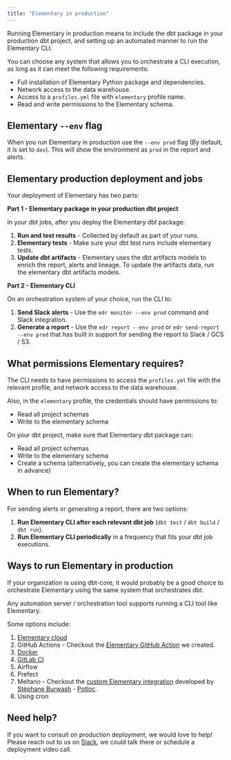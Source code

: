 ```yaml
---
title: "Elementary in production"
---
```


<Card title="Try Elementary cloud" href="https://app.elementary-data.com/">
</Card>

Running Elementary in production means to include the dbt package in your production dbt project,
and setting up an automated manner to run the Elementary CLI.

You can choose any system that allows you to orchestrate a CLI execution, as long as it can meet the following requirements:

- Full installation of Elementary Python package and dependencies.
- Network access to the data warehouse.
- Access to a `profiles.yml` file with `elementary` profile name.
- Read and write permissions to the Elementary schema.

## Elementary `--env` flag

When you run Elementary in production use the `--env prod` flag (By default, it is set to `dev`).
This will show the environment as `prod` in the report and alerts. 


## Elementary production deployment and jobs

Your deployment of Elementary has two parts:

**Part 1 - Elementary package in your production dbt project**

In your dbt jobs, after you deploy the Elementary dbt package:

1. **Run and test results** - Collected by default as part of your runs.
2. **Elementary tests** - Make sure your dbt test runs include elementary tests.
3. **Update dbt artifacts** - Elementary uses the dbt artifacts models to enrich the report, alerts and lineage. To update the artifacts data, run the elementary dbt artifacts models.

**Part 2 - Elementary CLI**

On an orchestration system of your choice, run the CLI to:

1. **Send Slack alerts** - Use the `edr monitor --env prod` command and Slack integration.
2. **Generate a report** - Use the `edr report --env prod` or `edr send-report --env prod` that has built in support for sending the report to Slack / GCS / S3.

## What permissions Elementary requires?

The CLI needs to have permissions to access the `profiles.yml` file with the relevant profile,
and network access to the data warehouse.

Also, in the `elementary` profile, the credentials should have permissions to:

- Read all project schemas
- Write to the elementary schema

On your dbt project, make sure that Elementary dbt package can:

- Read all project schemas
- Write to the elementary schema
- Create a schema (alternatively, you can create the elementary schema in advance)

<Snippet file="faq/question-schema.mdx" />

## When to run Elementary?

For sending alerts or generating a report, there are two options:

1. **Run Elementary CLI after each relevant dbt job** (`dbt test` / `dbt build` / `dbt run`).
2. **Run Elementary CLI periodically** in a frequency that fits your dbt job executions.

## Ways to run Elementary in production

If your organization is using dbt-core, it would probably be a good choice to orchestrate Elementary using the same system that orchestrates dbt.

Any automation server / orchestration tool supports running a CLI tool like Elementary.

Some options include:

1. [Elementary cloud](/cloud/introduction)
2. GitHub Actions - Checkout the [Elementary GitHub Action](https://github.com/elementary-data/run-elementary-action) we created.
3. [Docker](/deployment-and-configuration/docker)
4. [GitLab CI](/deployment-and-configuration/gitlab-ci)
5. Airflow
6. Prefect
7. Meltano - Checkout the [custom Elementary integration](https://hub.meltano.com/utilities/elementary) developed by [Stéphane Burwash](https://github.com/SBurwash) - [Potloc](https://www.potloc.com/).
8. Using cron

## Need help?

If you want to consult on production deployment, we would love to help!  
Please reach out to us on [Slack](https://join.slack.com/t/elementary-community/shared_invite/zt-uehfrq2f-zXeVTtXrjYRbdE_V6xq4Rg), we could talk there or schedule a deployment video call.
